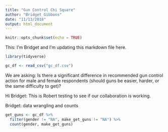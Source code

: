 ```yaml
---
title: "Gun Control Chi Square"
author: "Bridget Gibbons"
date: "11/13/2018"
output: html_document
---
```


```r
knitr::opts_chunk$set(echo = TRUE)
```

This: I'm Bridget and I'm updating this markdown file here.

```r

library(tidyverse)

gc_df <- read_csv("gc_df.csv")
```

We are asking: Is there a significant difference in recommended gun control action for male and female respondents (should guns be easier, harder, or the same difficulty to get)?

Hi Bridget: This is Robert testing to see if our collaboration is working. 

Bridget: data wrangling and counts

```r

get_guns <- gc_df %>% 
  filter(gender != "NA", make_get_guns != "NA") %>% 
  count(gender, make_get_guns)
  
```

